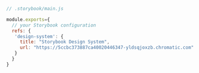 ```js
// .storybook/main.js

module.exports={
  // your Storybook configuration
  refs: {
   'design-system': {
     title: "Storybook Design System",
     url: "https://5ccbc373887ca40020446347-yldsqjoxzb.chromatic.com"
   }
  }
}
```
